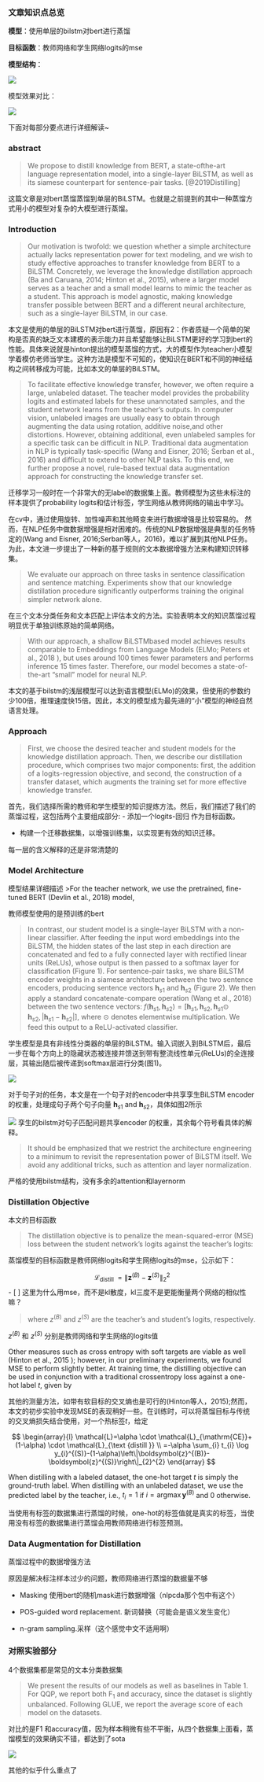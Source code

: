 ### 文章知识点总览

**模型**：使用单层的bilstm对bert进行蒸馏

**目标函数**：教师网络和学生网络logits的mse

**模型结构**：

![](figs/distillingbert_2.png)

模型效果对比：

![](figs/distillingbert_3.png)


下面对每部分要点进行详细解读~

### abstract
 
 > We propose to distill knowledge from BERT, a state-ofthe-art language representation model, into a single-layer BiLSTM, as well as its siamese counterpart for sentence-pair tasks. [@2019Distilling]
 
这篇文章是对bert蒸馏蒸馏到单层的BiLSTM。也就是之前提到的其中一种蒸馏方式用小的模型对复杂的大模型进行蒸馏。

### Introduction

>Our motivation is twofold: we question whether a simple architecture actually lacks representation power for text modeling, and we wish to study effective approaches to transfer knowledge from BERT to a BiLSTM. Concretely, we leverage the knowledge distillation approach (Ba and Caruana, 2014; Hinton et al.,
2015)$,$ where a larger model serves as a teacher and a small model learns to mimic the teacher as a student. This approach is model agnostic, making knowledge transfer possible between BERT and a different neural architecture, such as a single-layer BiLSTM, in our case.

本文是使用的单层的BiLSTM对bert进行蒸馏，原因有2：作者质疑一个简单的架构是否真的缺乏文本建模的表示能力并且希望能够让BiLSTM更好的学习到bert的性能。具体来说就是hinton提出的模型蒸馏的方式，大的模型作为teacher小模型学着模仿老师当学生。这种方法是模型不可知的，使知识在BERT和不同的神经结构之间转移成为可能，比如本文的单层的BiLSTM。

>To facilitate effective knowledge transfer, however, we often require a large, unlabeled dataset. The teacher model provides the probability logits and estimated labels for these unannotated samples, and the student network learns from the teacher's outputs. In computer vision, unlabeled images are usually easy to obtain through augmenting the data using rotation, additive noise,and other distortions. However, obtaining additional, even unlabeled samples for a specific task can be difficult in NLP. Traditional data augmentation in NLP is typically task-specific (Wang and Eisner, 2016; Serban et al., 2016) and difficult to extend to other NLP tasks. To this end, we further propose a novel, rule-based textual data augmentation approach for constructing the knowledge transfer set. 

迁移学习一般时在一个非常大的无label的数据集上面。教师模型为这些未标注的样本提供了probability logits和估计标签，学生网络从教师网络的输出中学习。

在cv中，通过使用旋转、加性噪声和其他畸变来进行数据增强是比较容易的。
然而，在NLP任务中做数据增强是相对困难的。传统的NLP数据增强是典型的任务特定的(Wang and Eisner, 2016;Serban等人，2016)，难以扩展到其他NLP任务。为此，本文进一步提出了一种新的基于规则的文本数据增强方法来构建知识转移集。

> 
We evaluate our approach on three tasks in sentence classification and sentence matching. Experiments show that our knowledge distillation procedure significantly outperforms training the original simpler network alone. 

在三个文本分类任务和文本匹配上评估本文的方法。实验表明本文的知识蒸馏过程明显优于单独训练原始的简单网络。

>
With our approach, a shallow BiLSTMbased model achieves results comparable to Embeddings from Language Models (ELMo; Peters et al., 2018 ), but uses around 100 times fewer parameters and performs inference 15 times faster. Therefore, our model becomes a state-of-the-art "small" model for neural NLP.

本文的基于bilstm的浅层模型可以达到语言模型(ELMo)的效果，但使用的参数约少100倍，推理速度快15倍。因此，本文的模型成为最先进的“小”模型的神经自然语言处理。


### Approach

>First, we choose the desired teacher and student models for the knowledge distillation approach. Then, we describe our distillation procedure, which comprises two major components: first, the addition of a logits-regression objective, and second, the construction of a transfer dataset, which augments the training set for more effective knowledge transfer.

首先，我们选择所需的教师和学生模型的知识提炼方法。然后，我们描述了我们的蒸馏过程，这包括两个主要组成部分:
- 添加一个logits-回归 作为目标函数。

- 构建一个迁移数据集，以增强训练集，以实现更有效的知识迁移。



每一层的含义解释的还是非常清楚的

### Model Architecture

模型结果详细描述
>For the teacher network, we use the pretrained, fine-tuned BERT (Devlin et al., 2018) model,

教师模型使用的是预训练的bert

>In contrast, our student model is a single-layer BiLSTM with a non-linear classifier. After feeding the input word embeddings into the BiLSTM, the hidden states of the last step in each direction are concatenated and fed to a fully connected layer with rectified linear units (ReLUs), whose output is then passed to a softmax layer for classification (Figure 1). For sentence-pair tasks, we share BiLSTM encoder weights in a siamese architecture between the two sentence encoders, producing sentence vectors $\boldsymbol{h}_{s 1}$ and $\boldsymbol{h}_{s 2}$ (Figure 2). We then apply a standard concatenate-compare operation (Wang et al., 2018) between the two sentence vectors: $f\left(\boldsymbol{h}_{s 1}, \boldsymbol{h}_{s 2}\right)=\left[\boldsymbol{h}_{s 1}, \boldsymbol{h}_{s 2}, \boldsymbol{h}_{s 1} \odot\right.$
$\left.\boldsymbol{h}_{s 2},\left|\boldsymbol{h}_{s 1}-\boldsymbol{h}_{s 2}\right|\right],$ where $\odot$ denotes elementwise
multiplication. We feed this output to a ReLU-activated classifier.


学生模型是具有非线性分类器的单层的BiLSTM。输入词嵌入到BiLSTM后，最后一步在每个方向上的隐藏状态被连接并馈送到带有整流线性单元(ReLUs)的全连接层，其输出随后被传递到softmax层进行分类(图1)。

![](figs/distillingbert.png)


对于句子对的任务，本文是在一个句子对的encoder中共享孪生BiLSTM encoder的权重，处理成句子两个句子向量 $\boldsymbol{h}_{s 1}$ and $\boldsymbol{h}_{s 2}$，具体如图2所示

![](figs/distillingbert_2.png)
孪生的bilstm对句子匹配问题共享encoder 的权重，其余每个符号看具体的解释。

>
It should be emphasized that we restrict the architecture engineering to a minimum to revisit the representation power of BiLSTM itself. We avoid any additional tricks, such as attention and layer normalization.

严格的使用bilstm结构，没有多余的attention和layernorm

### Distillation Objective

本文的目标函数

>The distillation objective is to penalize the mean-squared-error (MSE) loss between the student network's logits against the teacher's logits:

蒸馏模型的目标函数是教师网络logits和学生网络logits的mse，公示如下：

$$
\mathcal{L}_{\text {distill }}=\left\|\boldsymbol{z}^{(B)}-\boldsymbol{z}^{(S)}\right\|_{2}^{2}
$$
- [ ] 这里为什么用mse，而不是kl散度，kl三度不是更能衡量两个网络的相似性嘛？

>
where $z^{(B)}$ and $z^{(S)}$ are the teacher's and student's
logits, respectively. 

$z^{(B)}$ 和 $z^{(S)}$ 分别是教师网络和学生网络的logits值



Other measures such as cross entropy with soft targets are viable as well (Hinton et al., 2015 ); however, in our preliminary experiments, we found MSE to perform slightly better. At training time, the distilling objective can be used in conjunction with a traditional crossentropy loss against a one-hot label $t,$ given by

其他的测量方法，如带有软目标的交叉熵也是可行的(Hinton等人，2015);然而，本文的初步实验中发现MSE的表现稍好一些。在训练时，可以将蒸馏目标与传统的交叉熵损失结合使用，对一个热标签$t，$给定

$$
\begin{array}{l}
\mathcal{L}=\alpha \cdot \mathcal{L}_{\mathrm{CE}}+(1-\alpha) \cdot \mathcal{L}_{\text {distill }} \\
=-\alpha \sum_{i} t_{i} \log y_{i}^{(S)}-(1-\alpha)\left\|\boldsymbol{z}^{(B)}-\boldsymbol{z}^{(S)}\right\|_{2}^{2}
\end{array}
$$

When distilling with a labeled dataset, the one-hot target $t$ is simply the ground-truth label. When distilling with an unlabeled dataset, we use the predicted label by the teacher, i.e., $t_{i}=1$ if $i=\operatorname{argmax} \boldsymbol{y}^{(B)}$ and 0 otherwise.

当使用有标签的数据集进行蒸馏的时候，one-hot的标签值就是真实的标签，当使用没有标签的数据集进行蒸馏会用教师网络进行标签预测。


### Data Augmentation for Distillation

蒸馏过程中的数据增强方法

原因是解决标注样本过少的问题，教师网络进行蒸馏的数据量不够

- Masking 使用bert的随机mask进行数据增强（nlpcda那个包中有这个）

- POS-guided word replacement. 新词替换（可能会是语义发生变化）

- n-gram sampling.采样（这个感觉中文不适用啊）

### 对照实验部分

4个数据集都是常见的文本分类数据集


>We present the results of our models as well as baselines in Table $1 .$ For $\mathrm{QQP},$ we report both $\mathrm{F}_{1}$ and accuracy, since the dataset is slightly unbalanced. Following GLUE, we report the average score of each model on the datasets.

对比的是F1 和accuracy值，因为样本稍微有些不平衡，从四个数据集上面看，蒸馏模型的效果确实不错，都达到了sota

![](figs/distillingbert_3.png)

其他的似乎什么重点了
